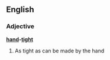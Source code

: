 ==English==
===Adjective===
'''[[hand]]-[[tight]]'''
#{{nautical}} As tight as can be made by the hand